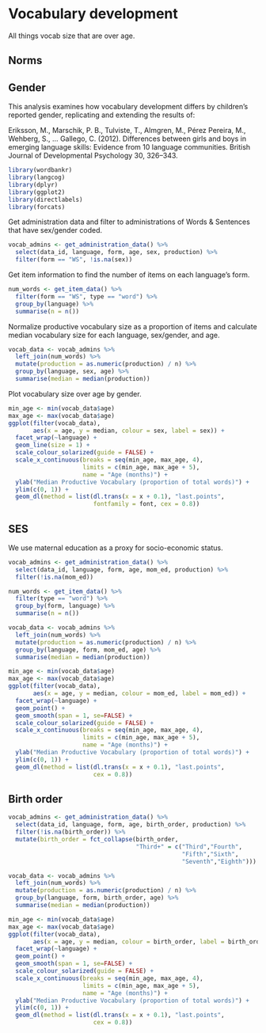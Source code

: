# Vocabulary development {#vocab}

All things vocab size that are over age.

## Norms


## Gender

This analysis examines how vocabulary development differs by children's reported gender, replicating and extending the results of:

Eriksson, M., Marschik, P. B., Tulviste, T., Almgren, M., Pérez Pereira, M., Wehberg, S., ... Gallego, C. (2012). Differences between girls and boys in emerging language skills: Evidence from 10 language communities. British Journal of Developmental Psychology 30, 326–343.

```r
library(wordbankr)
library(langcog)
library(dplyr)
library(ggplot2)
library(directlabels)
library(forcats)
```

Get administration data and filter to administrations of Words & Sentences that have sex/gender coded.
```r
vocab_admins <- get_administration_data() %>%
  select(data_id, language, form, age, sex, production) %>%
  filter(form == "WS", !is.na(sex))
```

Get item information to find the number of items on each language's form.
```r
num_words <- get_item_data() %>%
  filter(form == "WS", type == "word") %>%
  group_by(language) %>%
  summarise(n = n())
```

Normalize productive vocabulary size as a proportion of items and calculate median vocabulary size for each language, sex/gender, and age.
```r
vocab_data <- vocab_admins %>%
  left_join(num_words) %>%
  mutate(production = as.numeric(production) / n) %>%
  group_by(language, sex, age) %>%
  summarise(median = median(production))
```

Plot vocabulary size over age by gender.
```r
min_age <- min(vocab_data$age)
max_age <- max(vocab_data$age)
ggplot(filter(vocab_data),
       aes(x = age, y = median, colour = sex, label = sex)) +
  facet_wrap(~language) +
  geom_line(size = 1) +
  scale_colour_solarized(guide = FALSE) +
  scale_x_continuous(breaks = seq(min_age, max_age, 4),
                     limits = c(min_age, max_age + 5),
                     name = "Age (months)") +
  ylab("Median Productive Vocabulary (proportion of total words)") +
  ylim(c(0, 1)) +
  geom_dl(method = list(dl.trans(x = x + 0.1), "last.points",
                        fontfamily = font, cex = 0.8))
```

## SES

We use maternal education as a proxy for socio-economic status. 

```r
vocab_admins <- get_administration_data() %>%
  select(data_id, language, form, age, mom_ed, production) %>%
  filter(!is.na(mom_ed))

num_words <- get_item_data() %>%
  filter(type == "word") %>%
  group_by(form, language) %>%
  summarise(n = n())

vocab_data <- vocab_admins %>%
  left_join(num_words) %>%
  mutate(production = as.numeric(production) / n) %>%
  group_by(language, form, mom_ed, age) %>%
  summarise(median = median(production))

min_age <- min(vocab_data$age)
max_age <- max(vocab_data$age)
ggplot(filter(vocab_data),
       aes(x = age, y = median, colour = mom_ed, label = mom_ed)) +
  facet_wrap(~language) +
  geom_point() +
  geom_smooth(span = 1, se=FALSE) + 
  scale_colour_solarized(guide = FALSE) +
  scale_x_continuous(breaks = seq(min_age, max_age, 4),
                     limits = c(min_age, max_age + 5),
                     name = "Age (months)") +
  ylab("Median Productive Vocabulary (proportion of total words)") +
  ylim(c(0, 1)) +
  geom_dl(method = list(dl.trans(x = x + 0.1), "last.points",
                        cex = 0.8))
```


## Birth order

```r
vocab_admins <- get_administration_data() %>%
  select(data_id, language, form, age, birth_order, production) %>%
  filter(!is.na(birth_order)) %>%
  mutate(birth_order = fct_collapse(birth_order, 
                                    "Third+" = c("Third","Fourth",
                                                 "Fifth","Sixth",
                                                 "Seventh","Eighth")))

vocab_data <- vocab_admins %>%
  left_join(num_words) %>%
  mutate(production = as.numeric(production) / n) %>%
  group_by(language, form, birth_order, age) %>%
  summarise(median = median(production))

min_age <- min(vocab_data$age)
max_age <- max(vocab_data$age)
ggplot(filter(vocab_data),
       aes(x = age, y = median, colour = birth_order, label = birth_order)) +
  facet_wrap(~language) +
  geom_point() +
  geom_smooth(span = 1, se=FALSE) + 
  scale_colour_solarized(guide = FALSE) +
  scale_x_continuous(breaks = seq(min_age, max_age, 4),
                     limits = c(min_age, max_age + 5),
                     name = "Age (months)") +
  ylab("Median Productive Vocabulary (proportion of total words)") +
  ylim(c(0, 1)) +
  geom_dl(method = list(dl.trans(x = x + 0.1), "last.points",
                        cex = 0.8))
```
